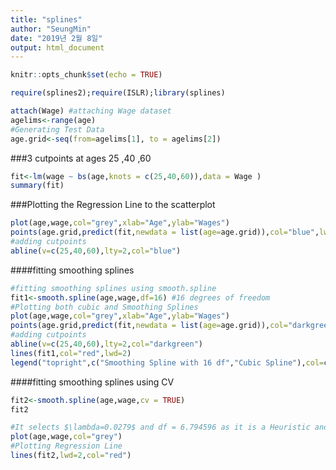 ---
title: "splines"
author: "SeungMin"
date: "2019년 2월 8일"
output: html_document
---

```{r setup, include=FALSE}
knitr::opts_chunk$set(echo = TRUE)
```

```{r}
require(splines2);require(ISLR);library(splines)

attach(Wage) #attaching Wage dataset
agelims<-range(age)
#Generating Test Data
age.grid<-seq(from=agelims[1], to = agelims[2])
```

###3 cutpoints at ages 25 ,40 ,60
```{r}
fit<-lm(wage ~ bs(age,knots = c(25,40,60)),data = Wage )
summary(fit)
```

###Plotting the Regression Line to the scatterplot 
```{r}
plot(age,wage,col="grey",xlab="Age",ylab="Wages")
points(age.grid,predict(fit,newdata = list(age=age.grid)),col="blue",lwd=2,type="l")
#adding cutpoints
abline(v=c(25,40,60),lty=2,col="blue")
```

####fitting smoothing splines
```{r}
#fitting smoothing splines using smooth.spline
fit1<-smooth.spline(age,wage,df=16) #16 degrees of freedom
#Plotting both cubic and Smoothing Splines 
plot(age,wage,col="grey",xlab="Age",ylab="Wages")
points(age.grid,predict(fit,newdata = list(age=age.grid)),col="darkgreen",lwd=2,type="l")
#adding cutpoints
abline(v=c(25,40,60),lty=2,col="darkgreen")
lines(fit1,col="red",lwd=2)
legend("topright",c("Smoothing Spline with 16 df","Cubic Spline"),col=c("red","darkgreen"),lwd=2)
```

####fitting smoothing splines using CV

```{r}
fit2<-smooth.spline(age,wage,cv = TRUE)
fit2

#It selects $\lambda=0.0279$ and df = 6.794596 as it is a Heuristic and can take various values for how rough the #function is
plot(age,wage,col="grey")
#Plotting Regression Line
lines(fit2,lwd=2,col="red")
```